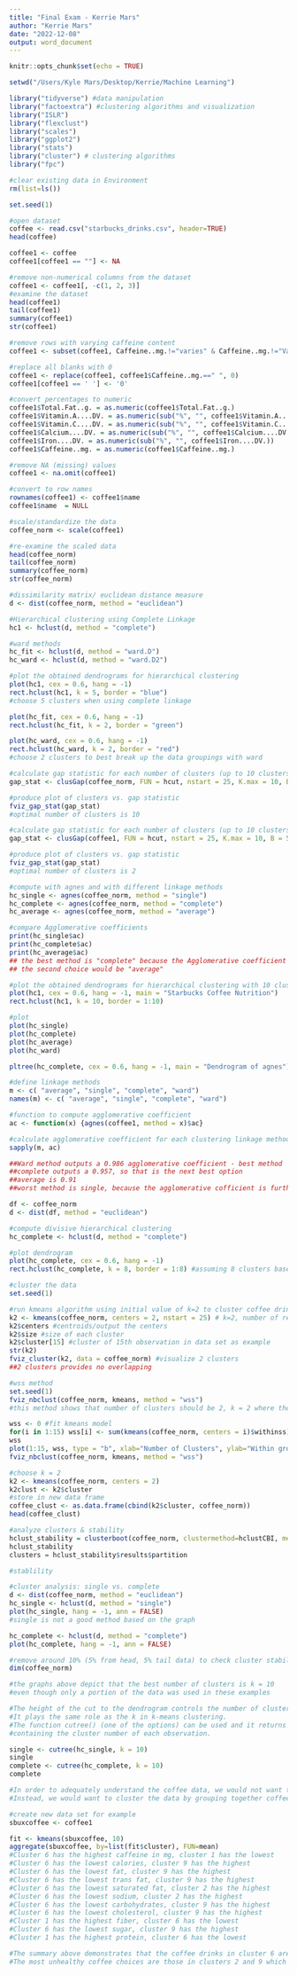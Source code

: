 ```yaml
---
title: "Final Exam - Kerrie Mars"
author: "Kerrie Mars"
date: "2022-12-08"
output: word_document
---
```


```r
knitr::opts_chunk$set(echo = TRUE)
```

```r
setwd("/Users/Kyle Mars/Desktop/Kerrie/Machine Learning")

library("tidyverse") #data manipulation
library("factoextra") #clustering algorithms and visualization
library("ISLR")
library("flexclust")
library("scales")
library("ggplot2")
library("stats")
library("cluster") # clustering algorithms
library("fpc")

#clear existing data in Environment
rm(list=ls())

set.seed(1)

#open dataset
coffee <- read.csv("starbucks_drinks.csv", header=TRUE)
head(coffee)

coffee1 <- coffee
coffee1[coffee1 == ""] <- NA

#remove non-numerical columns from the dataset
coffee1 <- coffee1[, -c(1, 2, 3)]
#examine the dataset
head(coffee1)
tail(coffee1)
summary(coffee1)
str(coffee1)

#remove rows with varying caffeine content
coffee1 <- subset(coffee1, Caffeine..mg.!="varies" & Caffeine..mg.!="Varies")

#replace all blanks with 0
coffee1 <- replace(coffee1, coffee1$Caffeine..mg.==" ", 0)
coffee1[coffee1 == ' '] <- '0'

#convert percentages to numeric
coffee1$Total.Fat..g. = as.numeric(coffee1$Total.Fat..g.)
coffee1$Vitamin.A....DV. = as.numeric(sub("%", "", coffee1$Vitamin.A....DV.))
coffee1$Vitamin.C....DV. = as.numeric(sub("%", "", coffee1$Vitamin.C....DV.))
coffee1$Calcium....DV. = as.numeric(sub("%", "", coffee1$Calcium....DV.))
coffee1$Iron....DV. = as.numeric(sub("%", "", coffee1$Iron....DV.))
coffee1$Caffeine..mg. = as.numeric(coffee1$Caffeine..mg.)

#remove NA (missing) values
coffee1 <- na.omit(coffee1)

#convert to row names
rownames(coffee1) <- coffee1$name
coffee1$name  = NULL

#scale/standardize the data
coffee_norm <- scale(coffee1)

#re-examine the scaled data
head(coffee_norm)
tail(coffee_norm)
summary(coffee_norm)
str(coffee_norm)

#dissimilarity matrix/ euclidean distance measure
d <- dist(coffee_norm, method = "euclidean")

#Hierarchical clustering using Complete Linkage
hc1 <- hclust(d, method = "complete")

#ward methods
hc_fit <- hclust(d, method = "ward.D")
hc_ward <- hclust(d, method = "ward.D2") 

#plot the obtained dendrograms for hierarchical clustering
plot(hc1, cex = 0.6, hang = -1)
rect.hclust(hc1, k = 5, border = "blue")
#choose 5 clusters when using complete linkage

plot(hc_fit, cex = 0.6, hang = -1)
rect.hclust(hc_fit, k = 2, border = "green")

plot(hc_ward, cex = 0.6, hang = -1)
rect.hclust(hc_ward, k = 2, border = "red")
#choose 2 clusters to best break up the data groupings with ward

#calculate gap statistic for each number of clusters (up to 10 clusters) normalized data
gap_stat <- clusGap(coffee_norm, FUN = hcut, nstart = 25, K.max = 10, B = 50)

#produce plot of clusters vs. gap statistic
fviz_gap_stat(gap_stat)
#optimal number of clusters is 10

#calculate gap statistic for each number of clusters (up to 10 clusters) non-normalized data
gap_stat <- clusGap(coffee1, FUN = hcut, nstart = 25, K.max = 10, B = 50)

#produce plot of clusters vs. gap statistic
fviz_gap_stat(gap_stat)
#optimal number of clusters is 2

#compute with agnes and with different linkage methods
hc_single <- agnes(coffee_norm, method = "single")
hc_complete <- agnes(coffee_norm, method = "complete")
hc_average <- agnes(coffee_norm, method = "average")

#compare Agglomerative coefficients
print(hc_single$ac)
print(hc_complete$ac)
print(hc_average$ac)
## the best method is "complete" because the Agglomerative coefficient is the closest to 1
## the second choice would be "average"

#plot the obtained dendrograms for hierarchical clustering with 10 clusters
plot(hc1, cex = 0.6, hang = -1, main = "Starbucks Coffee Nutrition")
rect.hclust(hc1, k = 10, border = 1:10)

#plot
plot(hc_single)
plot(hc_complete)
plot(hc_average)
plot(hc_ward)

pltree(hc_complete, cex = 0.6, hang = -1, main = "Dendrogram of agnes")

#define linkage methods
m <- c( "average", "single", "complete", "ward")
names(m) <- c( "average", "single", "complete", "ward")

#function to compute agglomerative coefficient
ac <- function(x) {agnes(coffee1, method = x)$ac}

#calculate agglomerative coefficient for each clustering linkage method
sapply(m, ac)

##Ward method outputs a 0.986 agglomerative coefficient - best method
##complete outputs a 0.957, so that is the next best option
##average is 0.91
##worst method is single, because the agglomerative cofficient is furthest from 1

df <- coffee_norm
d <- dist(df, method = "euclidean")

#compute divisive hierarchical clustering
hc_complete <- hclust(d, method = "complete")

#plot dendrogram
plot(hc_complete, cex = 0.6, hang = -1)
rect.hclust(hc_complete, k = 8, border = 1:8) #assuming 8 clusters based on height cutoff

#cluster the data
set.seed(1)

#run kmeans algorithm using initial value of k=2 to cluster coffee drinks with normalized data
k2 <- kmeans(coffee_norm, centers = 2, nstart = 25) # k=2, number of restarts=25
k2$centers #centroids/output the centers
k2$size #size of each cluster
k2$cluster[15] #cluster of 15th observation in data set as example
str(k2)
fviz_cluster(k2, data = coffee_norm) #visualize 2 clusters
##2 clusters provides no overlapping

#wss method
set.seed(1)
fviz_nbclust(coffee_norm, kmeans, method = "wss")
#this method shows that number of clusters should be 2, k = 2 where the curve changes direction

wss <- 0 #fit kmeans model
for(i in 1:15) wss[i] <- sum(kmeans(coffee_norm, centers = i)$withinss)
wss
plot(1:15, wss, type = "b", xlab="Number of Clusters", ylab="Within groups sum of squares")
fviz_nbclust(coffee_norm, kmeans, method = "wss")

#choose k = 2
k2 <- kmeans(coffee_norm, centers = 2)
k2clust <- k2$cluster
#store in new data frame
coffee_clust <- as.data.frame(cbind(k2$cluster, coffee_norm))
head(coffee_clust)

#analyze clusters & stability
hclust_stability = clusterboot(coffee_norm, clustermethod=hclustCBI, method="ward.D2", k=2, count = FALSE)
hclust_stability
clusters = hclust_stability$results$partition

#stablility

#cluster analysis: single vs. complete
d <- dist(coffee_norm, method = "euclidean")
hc_single <- hclust(d, method = "single")
plot(hc_single, hang = -1, ann = FALSE)
#single is not a good method based on the graph

hc_complete <- hclust(d, method = "complete")
plot(hc_complete, hang = -1, ann = FALSE)

#remove around 10% (5% from head, 5% tail data) to check cluster stability
dim(coffee_norm)

#the graphs above depict that the best number of clusters is k = 10
#even though only a portion of the data was used in these examples

#The height of the cut to the dendrogram controls the number of clusters obtained. 
#It plays the same role as the k in k-means clustering.
#The function cutree() (one of the options) can be used and it returns a vector 
#containing the cluster number of each observation.

single <- cutree(hc_single, k = 10)
single
complete <- cutree(hc_complete, k = 10)
complete

#In order to adequately understand the coffee data, we would not want to normalize the data because that would skew the actual values of the categories.
#Instead, we would want to cluster the data by grouping together coffee's with similar nutritional value or caffeine content

#create new data set for example
sbuxcoffee <- coffee1

fit <- kmeans(sbuxcoffee, 10)
aggregate(sbuxcoffee, by=list(fit$cluster), FUN=mean)
#Cluster 6 has the highest caffeine in mg, cluster 1 has the lowest
#Cluster 6 has the lowest calories, cluster 9 has the highest
#Cluster 6 has the lowest fat, cluster 9 has the highest
#Cluster 6 has the lowest trans fat, cluster 9 has the highest
#Cluster 6 has the lowest saturated fat, cluster 2 has the highest
#Cluster 6 has the lowest sodium, cluster 2 has the highest
#Cluster 6 has the lowest carbohydrates, cluster 9 has the highest
#Cluster 6 has the lowest cholesterol, cluster 9 has the highest
#Cluster 1 has the highest fiber, cluster 6 has the lowest
#Cluster 6 has the lowest sugar, cluster 9 has the highest
#Cluster 1 has the highest protein, cluster 6 has the lowest

#The summary above demonstrates that the coffee drinks in cluster 6 are the best choice overall because they have the highest caffeine content and best overall nutritional value.
#The most unhealthy coffee choices are those in clusters 2 and 9 which have the worst overall nutritional value
```
